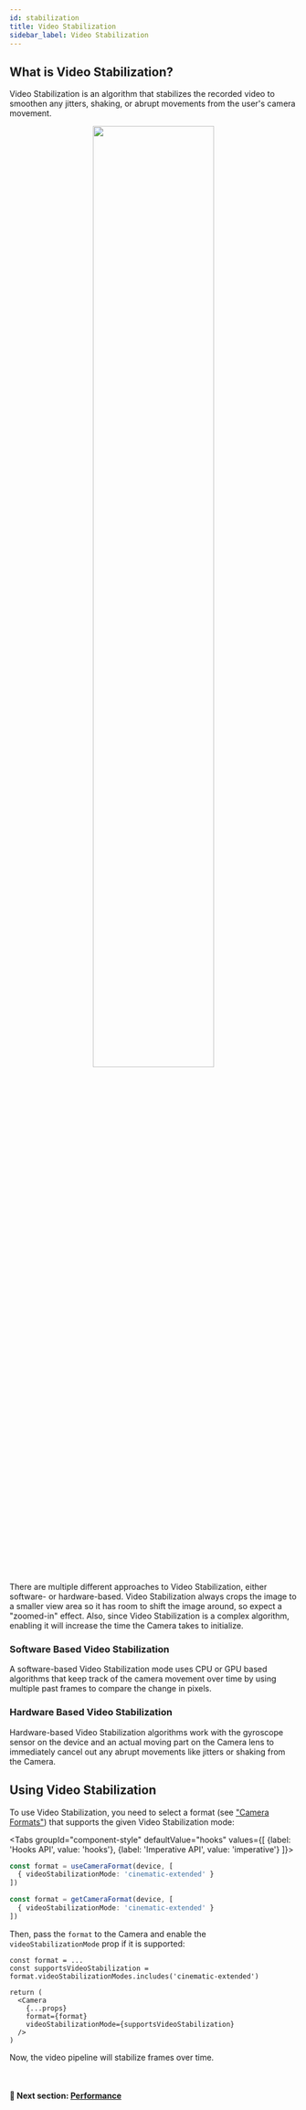 ```yaml
---
id: stabilization
title: Video Stabilization
sidebar_label: Video Stabilization
---
```



## What is Video Stabilization?

Video Stabilization is an algorithm that stabilizes the recorded video to smoothen any jitters, shaking, or abrupt movements from the user's camera movement.

<div align="center">
  <img src="/img/action_mode_demo.gif" width="65%" />
</div>

There are multiple different approaches to Video Stabilization, either software- or hardware-based. Video Stabilization always crops the image to a smaller view area so it has room to shift the image around, so expect a "zoomed-in" effect. Also, since Video Stabilization is a complex algorithm, enabling it will increase the time the Camera takes to initialize.

### Software Based Video Stabilization

A software-based Video Stabilization mode uses CPU or GPU based algorithms that keep track of the camera movement over time by using multiple past frames to compare the change in pixels.

### Hardware Based Video Stabilization

Hardware-based Video Stabilization algorithms work with the gyroscope sensor on the device and an actual moving part on the Camera lens to immediately cancel out any abrupt movements like jitters or shaking from the Camera.

## Using Video Stabilization

To use Video Stabilization, you need to select a format (see ["Camera Formats"](formats)) that supports the given Video Stabilization mode:

<Tabs
  groupId="component-style"
  defaultValue="hooks"
  values={[
    {label: 'Hooks API', value: 'hooks'},
    {label: 'Imperative API', value: 'imperative'}
  ]}>
<TabItem value="hooks">

```ts
const format = useCameraFormat(device, [
  { videoStabilizationMode: 'cinematic-extended' }
])
```

</TabItem>
<TabItem value="imperative">

```ts
const format = getCameraFormat(device, [
  { videoStabilizationMode: 'cinematic-extended' }
])
```

</TabItem>
</Tabs>

Then, pass the `format` to the Camera and enable the `videoStabilizationMode` prop if it is supported:

```tsx
const format = ...
const supportsVideoStabilization = format.videoStabilizationModes.includes('cinematic-extended')

return (
  <Camera
    {...props}
    format={format}
    videoStabilizationMode={supportsVideoStabilization}
  />
)
```

Now, the video pipeline will stabilize frames over time.

<br />

#### 🚀 Next section: [Performance](performance)
